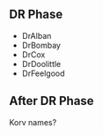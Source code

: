== DR Phase ==
* DrAlban
* DrBombay
* DrCox
* DrDoolittle
* DrFeelgood

== After DR Phase ==
Korv names?